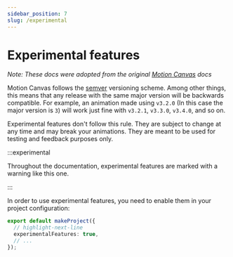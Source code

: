 ```yaml
---
sidebar_position: 7
slug: /experimental
---
```


# Experimental features

*Note: These docs were adopted from the original [Motion Canvas](https://motioncanvas.io/docs/) docs*

Motion Canvas follows the [semver](https://semver.org/) versioning scheme. Among
other things, this means that any release with the same major version will be
backwards compatible. For example, an animation made using `v3.2.0` (In this
case the major version is `3`) will work just fine with `v3.2.1`, `v3.3.0`,
`v3.4.0`, and so on.

Experimental features don't follow this rule. They are subject to change at any
time and may break your animations. They are meant to be used for testing and
feedback purposes only.

:::experimental

Throughout the documentation, experimental features are marked with a warning
like this one.

:::

In order to use experimental features, you need to enable them in your project
configuration:

```ts title="project.ts"
export default makeProject({
  // highlight-next-line
  experimentalFeatures: true,
  // ...
});
```
